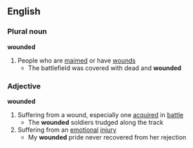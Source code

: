 ==English==
===Plural noun===
'''wounded'''
#People who are [[maimed]] or have [[wound]]s
#* The battlefield was covered with dead and '''wounded'''
===Adjective===
'''wounded'''
#Suffering from a wound, especially one [[acquired]] in [[battle]]
#* The '''wounded''' soldiers trudged along the track
#Suffering from an [[emotional]] [[injury]]
#* My '''wounded''' pride never recovered from her rejection